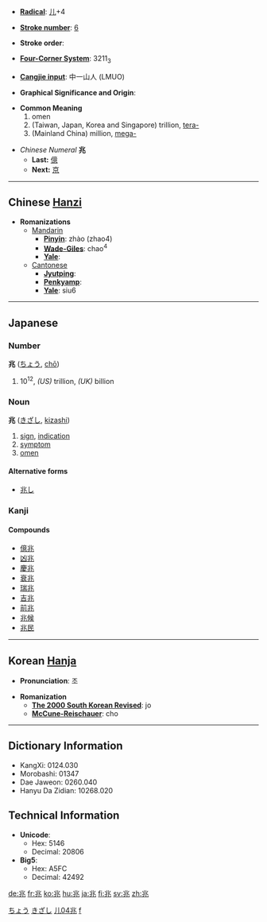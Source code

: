 * '''[[Wiktionary:Chinese radical index| Radical]]''': [[Wiktionary:Chinese radical index 儿|儿]]+4

* '''[[Wiktionary:Chinese total strokes index|Stroke number]]''': [[Wiktionary:Chinese total strokes index 6|6]]

* '''Stroke order''': 

* '''[[Wiktionary:Chinese four corner index|Four-Corner System]]''': 3211<sub>3</sub>

* '''[[Wiktionary:Chinese Cangjie index|Cangjie input]]''': 中一山人 (LMUO)

* '''Graphical Significance and Origin''': 

* '''Common Meaning'''
*# omen
*# (Taiwan, Japan, Korea and Singapore) trillion, [[tera-]]
*# (Mainland China) million, [[mega-]]

*''Chinese Numeral'' '''兆'''
**'''Last:''' [[億]]
**'''Next:''' [[京]]
----

== Chinese [[Hanzi]] ==

* '''Romanizations'''
** [[Mandarin]]
*** '''[[Pinyin]]''': zhào (zhao4)
*** '''[[Wade-Giles]]''': chao<sup>4</sup>
*** '''[[Yale]]''': 
**[[Cantonese]]
***'''[[Jyutping]]''':
***'''[[Penkyamp]]''': 
***'''[[Yale]]''': siu6


----

== Japanese ==
[[Category:Japanese language|ちょう]]
===Number===
'''兆''' ([[ちょう]], [[chō]])
#10<sup>12</sup>, ''(US)'' trillion, ''(UK)'' billion


===Noun===
[[Category:Japanese nouns|きざし]]
'''兆''' ([[きざし]], [[kizashi]])
#[[sign]], [[indication]]
#[[symptom]]
#[[omen]]
====Alternative forms====
*[[兆し]]


===Kanji===
{{kanji|[[ちょう]] ([[chō]]), [[じょう]] ([[jō]])|[[きざす]] ([[兆す]], [[kizasu]]), [[うらない]] ([[uranai]]), [[きざし]] ([[兆し]], [[kizashi]])}}
====Compounds====
*[[億兆]]
*[[凶兆]]
*[[慶兆]]
*[[衰兆]]
*[[瑞兆]]
*[[吉兆]]
*[[前兆]]
*[[兆候]]
*[[兆民]]

----

== Korean [[Hanja]] ==

* '''Pronunciation''': 조

* '''Romanization'''
** '''[[The 2000 South Korean Revised Romanization|The 2000 South Korean Revised]]''': jo
** '''[[McCune-Reischauer]]''': cho

----

== Dictionary Information ==

* KangXi: 0124.030
* Morobashi: 01347
* Dae Jaweon: 0260.040
* Hanyu Da Zidian: 10268.020

== Technical Information ==

* '''Unicode''':
** Hex: 5146
** Decimal: 20806
* '''Big5''':
** Hex: A5FC
** Decimal: 42492

[[Category:Japanese kanji|儿04兆]]
[[Category:Japanese numbers| f]]

[[de:兆]]
[[fr:兆]]
[[ko:兆]]
[[hu:兆]]
[[ja:兆]]
[[fi:兆]]
[[sv:兆]]
[[zh:兆]]